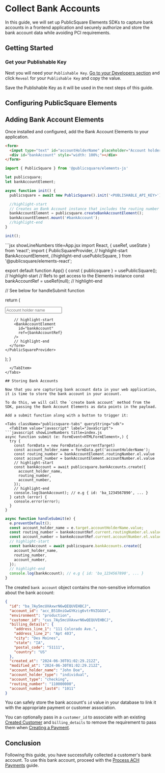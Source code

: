 

# Collect Bank Accounts

In this guide, we will set up PublicSquare Elements SDKs to capture bank accounts in a frontend application and securely authorize and store the bank account data while avoiding PCI requirements.

## Getting Started

<GettingStartedSection />

### Get your Publishable Key

Next you will need your `Publishable Key`. [Go to your Developers section](https://portal.publicsquare.com/developers/api-keys) and click `Reveal` for your `Publishable Key` and copy the value.

<Alert>Save the Publishable Key as it will be used in the next steps of this guide.</Alert>

## Configuring PublicSquare Elements

<ConfigureElementsSection />

## Adding Bank Account Elements

Once installed and configured, add the Bank Account Elements to your application.

<Tabs className="publicsquare-tabs" queryString="sdk">
  <TabItem value="javascript" label="JavaScript">

```html showLineNumbers title=index.html
<form>
  <input type="text" id="accountHolderName" placeholder="Account holder name" />
  <div id="bankAccount" style="width: 100%;"></div>
</form>
```

```javascript showLineNumbers title=index.js
import { PublicSquare } from '@publicsquare/elements-js'

let publicsquare;
let bankAccountElement;

async function init() {
  publicsquare = await new PublicSquare().init('<PUBLISHABLE_API_KEY>');

  //highlight-start
  // Creates an Bank Account instance that includes the routing number and account number
  bankAccountElement = publicsquare.createBankAccountElement();
  bankAccountElement.mount('#bankAccount');
  //highlight-end
}

init();
```
  </TabItem>
  <TabItem value="react" label="React">
```jsx showLineNumbers title=App.jsx
import React, { useRef, useState } from 'react';
import {
  PublicSquareProvider,
  // highlight-start
  BankAccountElement,
  //highlight-end
  usePublicSquare,
} from '@publicsquare/elements-react';

export default function App() {
  const { publicsquare } = usePublicSquare();
  // highlight-start
  // Refs to get access to the Elements instance
  const bankAccountRef = useRef(null);
  // highlight-end

  // See below for handleSubmit function

  return (
    <PublicSquareProvider apiKey={apiKey}>
      <form onSubmit={handleSubmit}>
        <input
          type="text"
          name="accountHolderName"
          placeholder="Account holder name"
        />

        // highlight-start
        <BankAccountElement
          id="bankAccount"
          ref={bankAccountRef}
        />
        // highlight-end
      </form>
    </PublicSquareProvider>
  );
}
```
  </TabItem>
</Tabs>

## Storing Bank Accounts

Now that you are capturing bank account data in your web application, it is time to store the bank account in your account.

To do this, we will call the `create bank account` method from the SDK, passing the Bank Account Elements as data points in the payload.

Add a submit function along with a button to trigger it:

<Tabs className="publicsquare-tabs" queryString="sdk">
  <TabItem value="javascript" label="JavaScript">
```javascript showLineNumbers title=index.js
async function submit (e: FormEvent<HTMLFormElement>,) {
  try {
    const formData = new FormData(e.currentTarget)
    const account_holder_name = formData.get('accountHolderName');
    const routing_number = bankAccountElement.routingNumber.el.value
    const account_number = bankAccountElement.accountNumber.el.value
    // highlight-start
    const bankAccount = await publicsquare.bankAccounts.create({
      account_holder_name,
      routing_number,
      account_number,
    });
    // highlight-end
    console.log(bankAccount); // e.g { id: 'ba_1234567890', ... }
  } catch (error) {
    console.error(error);
  }
}
```
  </TabItem>
  <TabItem value="react" label="React">

```jsx showLineNumbers title=App.jsx
async function handleSubmit(e) {
  e.preventDefault();
  const account_holder_name = e.target.accountHolderName.value;
  const routing_number = bankeAccountRef.current.routingNumber.el.value
  const account_number = bankeAccountRef.current.accountNumber.el.value
  // highlight-start
  const bankAccount = await publicsquare.bankAccounts.create({
    account_holder_name,
    routing_number,
    account_number,
  });
  // highlight-end
  console.log(bankAccount); // e.g { id: 'ba_1234567890', ... }
}
```
  </TabItem>
</Tabs>

The created `bank account` object contains the non-sensitive information about the bank account:

```json showLineNumbers title=bankAccount.json
{
  "id": "ba_7Ay5mcUXAxwrN6wQEQUVEHBCJ",
  "account_id": "acc_B518niGwGYKzig6vtrRVZGGGV",
  "environment": "production",
  "customer_id": "cus_7Ay5mcUXAxwrN6wQEQUVEHBCJ",
  "billing_details": {
    "address_line_1": "111 Colorado Ave.",
    "address_line_2": "Apt 403",
    "city": "Des Moines",
    "state": "IA",
    "postal_code": "51111",
    "country": "US"
  },
  "created_at": "2024-06-30T01:02:29.212Z",
  "modified_at": "2024-06-30T01:02:29.212Z",
  "account_holder_name": "John Doe",
  "account_holder_type": "individual",
  "account_type": "checking",
  "routing_number": "110000000",
  "account_number_last4": "1011"
}
```

You can safely store the bank account's `id` value in your database to link it with the appropriate payment or customer association.

You can optionally pass in a `customer_id` to associate with an existing [Created Customer](/api/accounts/create-customer) and `billing_details` to remove the requirement to pass them when [Creating a Payment](/api/financial/create-payment).

## Conclusion

Following this guide, you have successfully collected a customer's bank account. To use this bank account, proceed with the [Process ACH Payments](/guides/payments/process-ach-payments) guide.

